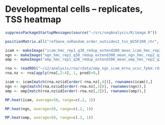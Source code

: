 Developmental cells -- replicates, TSS heatmap
========================================================


```r
suppressPackageStartupMessages(source("~/src/seqAnalysis/R/image.R"))
```

```r
positionMatrix.all("refGene_noRandom_order_outsides2_tss_W25F200_chr", data_type="rpkm/mean")
```

```r
icam <- makeImage("icam_hmc_rep1_q30_rmdup_extend300_mean_icam_hmc_rep2_q30_rmdup", "refGene_noRandom_order_outsides2_tss_W25F200_chr", data_type="rpkm/mean", image=F)
ngn <- makeImage("ngn_hmc_rep1_q30_rmdup_extend300_mean_ngn_hmc_rep2_q30_rmdup", "refGene_noRandom_order_outsides2_tss_W25F200_chr", data_type="rpkm/mean", image=F)
omp <- makeImage("omp_hmc_rep1_q30_rmdup_extend300_mean_omp_hmc_rep2_q30_rmdup", "refGene_noRandom_order_outsides2_tss_W25F200_chr", data_type="rpkm/mean", image=F)
```

```r
rna <- readRDS("~/s2/analysis/rna/rdata/omp_ngn_icam_mrna_ucsc_fpkm.rds")
rna.nz <- rna[apply(rna[,2:4], 1, prod)>0,]
```

```r
icam <- icam[match(rna.nz$id[order(-rna.nz[,4])], rownames(icam)),]
ngn <- ngn[match(rna.nz$id[order(-rna.nz[,3])], rownames(ngn)),]
omp <- omp[match(rna.nz$id[order(-rna.nz[,2])], rownames(omp)),]
```

```r
MP.heat(icam, average=50, range=c(.2, 1))
```

```r
MP.heat(ngn, average=50, range=c(.2, 1))
```

```r
MP.heat(omp, average=50, range=c(.2, 1))
```